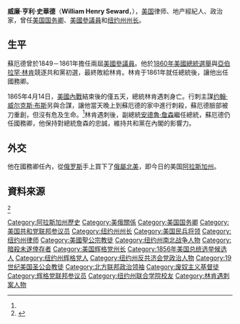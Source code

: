 {{noteTA
|T=zh-cn:威廉·亨利·苏厄德; zh-tw:威廉·亨利·西華德; zh-hk:威廉·亨利·史華德;
|1=zh-cn:苏厄德; zh-tw:西華德; zh-hk:史華德;
|2=zh-cn:约翰逊; zh-tw: 詹森; zh-hk:莊遜
|3=zh:县; zh-hk:縣;zh-tw:郡
}}

{{Infobox Officeholder
|name                = 威廉·亨利·史華德
|original_name       = William Henry Seward   
|image               = William Seward, Secretary of State, bw photo portrait circa 1860-1865.jpg 
|birth_date          = {{birth date|1801|5|16|mf=y}} 
|birth_place         = {{flagicon image|Flag of the United States (1795–1818).svg}} [[美國|美國]][[紐約州|紐約州]][[奧蘭治縣_(紐約州)|奧蘭治郡]]{{le|佛羅里達 (紐約州)|Florida, Orange County, New York|佛羅里達}}
|death_date          = {{death date and age|mf=yes|1872|10|10|1801|05|16}}
|death_place         = {{flagicon image|Flag of the United States (1867-1877).svg}} [[美國|美國]][[紐約州|紐約州]][[卡尤加縣|卡尤加縣]][[奥本_(纽约州)|奥本]]
|spouse              = [[法蘭西斯·愛德琳·蘇厄德|法蘭西斯·愛德琳·蘇厄德]]
|children            =
|alma_mater          = {{le|聯合學院|Union College}}
|party               = [[輝格黨_(美國)|輝格黨]]<br>{{GOP}} 
|religion            = [[聖公會|聖公會]]
|signature           = 
|order               = 24
|office              = 美國國務卿  
|term_start          = 1861年3月5日
|term_end            = 1869年3月4日
|president           = [[亞伯拉罕·林肯|亞伯拉罕·林肯]]<br>[[安德魯·詹森|安德魯·詹森]] 
|predecessor         = [[傑里邁亞·沙利文·布萊克|傑里邁亞·沙利文·布萊克]] 
|successor           = [[伊萊休·班傑明·沃什伯恩|伊萊休·班傑明·沃什伯恩]]
|order2              = 14
|office2             = 紐約州州長   
|term_start2         = 1839年1月1日
|term_end2           = 1842年12月31日
|lieutenant2         = [[盧瑟·布拉迪什|盧瑟·布拉迪什]] 
|predecessor2        = [[威廉·勒尼德·馬西|威廉·勒尼德·馬西]] 
|successor2          = [[威廉·克利斯丁·鮑克|威廉·克利斯丁·鮑克]]
}}
'''威廉·亨利·史華德'''（'''William Henry Seward'''，{{bd|1801年|5月16日|1872年|10月10日|catIdx=Seward}}），[[美国|美国]]律师、地产經紀人、政治家，曾任[[美国国务卿|美国国务卿]]、[[美國參議員|美國參議員]]和[[纽约州州长|纽约州州长]]。

==生平==
蘇厄德曾於1849－1861年擔任兩屆[[美國參議員|美國參議員]]。他於[[1860年美國總統選舉|1860年美國總統選舉]]與[[亞伯拉罕·林肯|亞伯拉罕·林肯]]競逐共和黨初選，最終敗給林肯。林肯于1861年就任總統後，讓他出任國務卿。

1865年4月14日，[[美國內戰|美國內戰]]結束後的僅五天，總統林肯遇刺身亡。行刺主謀[[约翰·威尔克斯·布斯|约翰·威尔克斯·布斯]]另與{{link-en|路易斯·鮑威爾|Lewis Powell (conspirator)}}合謀，讓他當天晚上到蘇厄德的家中進行刺殺，蘇厄德臉部被刀重創，但沒有危及生命。<ref name="lewis powell 1" />林肯遇刺後，副總統[[安德魯·詹森|安德魯·詹森]]繼任總統，蘇厄德仍任國務卿，他保持對總統詹森的忠誠，維持共和黨在內閣的影響力。

==外交==
他在國務卿任內，從[[俄罗斯帝国|俄罗斯]]手上買下了[[俄屬北美|俄屬北美]]，即今日的美国[[阿拉斯加州|阿拉斯加州]]。

== 資料來源 ==
<div class="references-small">
<references>
<ref name="lewis powell 1">{{Cite web |url=http://news.sohu.com/20070924/n252327811.shtml |title=美国历史上最黑暗时刻：失意演员刺杀林肯总统 搜狐新聞 |access-date=2011-04-29 |archive-date=2020-06-16 |archive-url=https://web.archive.org/web/20200616164810/http://news.sohu.com/20070924/n252327811.shtml |dead-url=no }}</ref>
</references>
</div>

{{start box}}
{{succession box|[[威廉·L·马西|威廉·L·马西]]|{{le|威廉·C·鲍克|William C. Bouck}}|[[纽约州州长|纽约州州长]]|1839年-1843年}}
{{succession box|[[杰里迈亚·S·布莱克|杰里迈亚·S·布莱克]]|[[伊莱休·B·沃什伯恩|伊莱休·B·沃什伯恩]]|[[美国国务卿|美国国务卿]]|1861年-1869年}}
{{end box}}
{{纽约州州长}}
{{美國國務卿}}
{{Abraham Lincoln cabinet}}
{{Andrew Johnson cabinet}}

{{Authority control}}
{{DEFAULTSORT:Seward, William H.}}


[[Category:阿拉斯加州歷史|Category:阿拉斯加州歷史]]
[[Category:美俄關係|Category:美俄關係]]
[[Category:美国国务卿|Category:美国国务卿]]
[[Category:美国共和党联邦参议员|Category:美国共和党联邦参议员]]
[[Category:纽约州州长|Category:纽约州州长]]
[[Category:美国民兵将领|Category:美国民兵将领]]
[[Category:纽约州律师|Category:纽约州律师]]
[[Category:美國聖公宗教徒|Category:美國聖公宗教徒]]
[[Category:纽约州南北战争人物|Category:纽约州南北战争人物]]
[[Category:暗殺未遂倖存者|Category:暗殺未遂倖存者]]
[[Category:美国辉格党州长|Category:美国辉格党州长]]
[[Category:1856年美国总统选举候选人|Category:1856年美国总统选举候选人]]
[[Category:纽约州辉格党人|Category:纽约州辉格党人]]
[[Category:纽约州反共济会党政治人物|Category:纽约州反共济会党政治人物]]
[[Category:19世纪美国圣公会教徒|Category:19世纪美国圣公会教徒]]
[[Category:北方联邦政治领袖|Category:北方联邦政治领袖]]
[[Category:废奴主义基督徒|Category:废奴主义基督徒]]
[[Category:辉格党联邦参议员|Category:辉格党联邦参议员]]
[[Category:纽约州联合学院校友|Category:纽约州联合学院校友]]
[[Category:林肯遇刺案人物|Category:林肯遇刺案人物]]